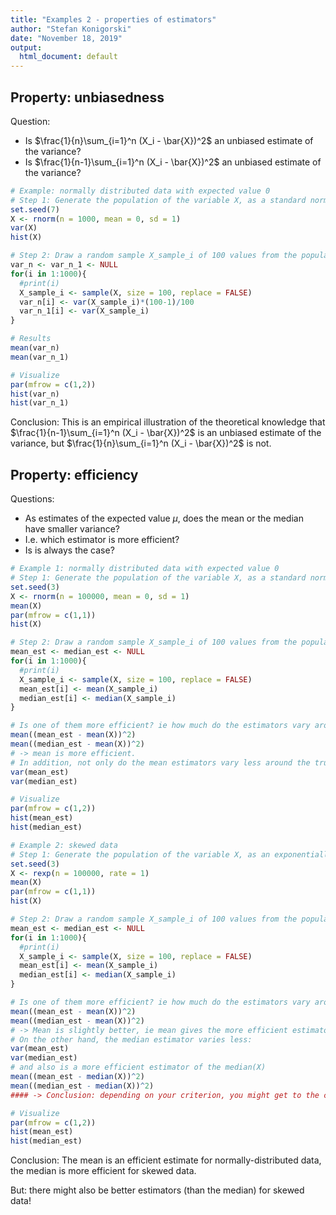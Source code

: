 ```yaml
---
title: "Examples 2 - properties of estimators"
author: "Stefan Konigorski"
date: "November 18, 2019"
output:
  html_document: default
---
```


##  Property: unbiasedness

Question: 

* Is $\frac{1}{n}\sum_{i=1}^n (X_i - \bar{X})^2$ an unbiased estimate of the variance? 
* Is $\frac{1}{n-1}\sum_{i=1}^n (X_i - \bar{X})^2$ an unbiased estimate of the variance?

```r
# Example: normally distributed data with expected value 0
# Step 1: Generate the population of the variable X, as a standard normal distribution with expected value 0 and variance 1. 
set.seed(7)
X <- rnorm(n = 1000, mean = 0, sd = 1)
var(X)
hist(X)

# Step 2: Draw a random sample X_sample_i of 100 values from the population of X, and compute both estimates of the variance of X. Do this 1000 times.
var_n <- var_n_1 <- NULL
for(i in 1:1000){
  #print(i)
  X_sample_i <- sample(X, size = 100, replace = FALSE)
  var_n[i] <- var(X_sample_i)*(100-1)/100
  var_n_1[i] <- var(X_sample_i)
}

# Results
mean(var_n)
mean(var_n_1)

# Visualize
par(mfrow = c(1,2))
hist(var_n)
hist(var_n_1)
```

Conclusion: This is an empirical illustration of the theoretical knowledge that $\frac{1}{n-1}\sum_{i=1}^n (X_i - \bar{X})^2$ is an unbiased estimate of the variance, but $\frac{1}{n}\sum_{i=1}^n (X_i - \bar{X})^2$ is not.

## Property: efficiency

Questions: 

* As estimates of the expected value $\mu$, does the mean or the median have smaller variance?
* I.e. which estimator is more efficient?
* Is is always the case?

```r
# Example 1: normally distributed data with expected value 0
# Step 1: Generate the population of the variable X, as a standard normal distribution with expected value 0 and variance 1. 
set.seed(3)
X <- rnorm(n = 100000, mean = 0, sd = 1)
mean(X)
par(mfrow = c(1,1))
hist(X)

# Step 2: Draw a random sample X_sample_i of 100 values from the population of X, compute the mean and median as estimates of the expected value of X. Do this 1000 times.
mean_est <- median_est <- NULL
for(i in 1:1000){
  #print(i)
  X_sample_i <- sample(X, size = 100, replace = FALSE)
  mean_est[i] <- mean(X_sample_i)
  median_est[i] <- median(X_sample_i)
}

# Is one of them more efficient? ie how much do the estimators vary around the true expected value? For this: compute the mean square error (MSE) between the estimate and the true value of the expected value (theoretically 0):
mean((mean_est - mean(X))^2)
mean((median_est - mean(X))^2)
# -> mean is more efficient.
# In addition, not only do the mean estimators vary less around the true mean(X), but they also have a smaller variance:
var(mean_est)
var(median_est)

# Visualize
par(mfrow = c(1,2))
hist(mean_est)
hist(median_est)
```

```r
# Example 2: skewed data
# Step 1: Generate the population of the variable X, as an exponentially-distributed variable with expected value 1.
set.seed(3)
X <- rexp(n = 100000, rate = 1)
mean(X)
par(mfrow = c(1,1))
hist(X)

# Step 2: Draw a random sample X_sample_i of 100 values from the population of X, compute the mean and median as estimates of the expected value of X. Do this 1000 times.
mean_est <- median_est <- NULL
for(i in 1:1000){
  #print(i)
  X_sample_i <- sample(X, size = 100, replace = FALSE)
  mean_est[i] <- mean(X_sample_i)
  median_est[i] <- median(X_sample_i)
}

# Is one of them more efficient? ie how much do the estimators vary around the true expected value? Compute the mean square error (MSE) between the estimate and the true value of the expected value (theoretically 1):
mean((mean_est - mean(X))^2)
mean((median_est - mean(X))^2)
# -> Mean is slightly better, ie mean gives the more efficient estimator for the true expected value.
# On the other hand, the median estimator varies less:
var(mean_est)
var(median_est)
# and also is a more efficient estimator of the median(X)
mean((mean_est - median(X))^2)
mean((median_est - median(X))^2)
#### -> Conclusion: depending on your criterion, you might get to the conclusion that mean is better or that median is better, there is no clear overall favourite here for skewed data.

# Visualize
par(mfrow = c(1,2))
hist(mean_est)
hist(median_est)
```

Conclusion: The mean is an efficient estimate for normally-distributed data, the median is more efficient for skewed data.

But: there might also be better estimators (than the median) for skewed data!

